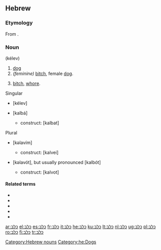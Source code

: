 ==Hebrew==

===Etymology===
From {{proto|Semitic|kalb-|lang=he}}.

===Noun===
'''{{Hebr|כֶּלֶב}}''' (kélev) {{m}}

# [[dog]]
#''(feminine)'' [[bitch]], female [[dog]].
# {{context|feminine|pejorative|lang=he}} [[bitch]], [[whore]].

;Singular
* {{Hebr|כלב}} {{m}} {{s}} [kélev]
* {{Hebr|[[כלבה|כַּלְבָּה]]}} {{f}} {{s}} [kalbá]
** construct: {{Hebr|כַּלְבַּת}} [kalbat]
;Plural
* {{Hebr|כְּלָבִים}} {{m}} {{p}} [kəlavím]
** construct: {{Hebr|כַּלְבֵי}} [kalvei]
* {{Hebr|כְּלָבוֹת}} {{f}} {{p}} [kəlavót], but usually pronounced {{Hebr|כַּלְבּוֹת}} [kalbót]
** construct: {{Hebr|כַּלְבוֹת}} [kalvot]

====Related terms====
*{{Hebr|[[כלב ים|כֶּלֶב יָם]]}}
*{{Hebr|[[כלב נהר|כֶּלֶב נָהָר]]}}
*{{Hebr|[[כלבלב|כְּלַבְלָב]]}}
*{{Hebr|[[כלבן|כַּלְבָן]]}}
*{{Hebr|[[כלבת|כַּלֶּבֶת]]}}

[[Category:Hebrew nouns]]
[[Category:he:Dogs]]

[[ar:כלב]]
[[el:כלב]]
[[es:כלב]]
[[fr:כלב]]
[[it:כלב]]
[[he:כלב]]
[[ku:כלב]]
[[lt:כלב]]
[[nl:כלב]]
[[ug:כלב]]
[[pl:כלב]]
[[ro:כלב]]
[[fi:כלב]]
[[tr:כלב]]